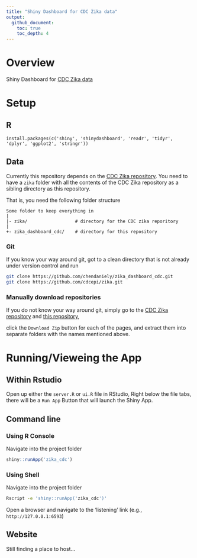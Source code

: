 ```yaml
---
title: "Shiny Dashboard for CDC Zika data"
output: 
  github_document:
    toc: true
    toc_depth: 4
---
```


# Overview
Shiny Dashboard for [CDC Zika data](https://github.com/cdcepi/zika)

# Setup

## R
`install.packages(c('shiny', 'shinydashboard', 'readr', 'tidyr', 'dplyr', 'ggplot2', 'stringr'))`

## Data
Currently this repository depends on the [CDC Zika repository](https://github.com/cdcepi/zika).
You need to have a `zika` folder with all the contents of the CDC Zika repository as a sibling directory as this repository.

That is, you need the following folder structure

```
Some folder to keep everything in
|
|- zika/                  # directory for the CDC zika reporitory
|
+- zika_dashboard_cdc/    # directory for this repository
```

### Git
If you know your way around git, got to a clean directory that is not already under version control and run

```bash
git clone https://github.com/chendaniely/zika_dashboard_cdc.git
git clone https://github.com/cdcepi/zika.git
```

### Manually download repositories

If you do not know your way around git, simply go to the [CDC Zika repository](https://github.com/cdcepi/zika) and [this repository](https://github.com/chendaniely/zika_dashboard_cdc),

click the `Download Zip` button for each of the pages, and extract them into separate folders with the names mentioned above.

# Running/Vieweing the App

## Within Rstudio

Open up either the `server.R` or `ui.R` file in RStudio,
Right below the file tabs, there will be a `Run App` Button that will launch the Shiny App.

## Command line

### Using R Console

Navigate into the project folder

```R
shiny::runApp('zika_cdc')
```

### Using Shell

Navigate into the project folder

```bash
Rscript -e 'shiny::runApp('zika_cdc')'
```

Open a browser and navigate to the 'listening' link (e.g., `http://127.0.0.1:6593`)

## Website

Still finding a place to host...
